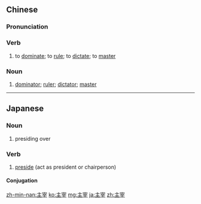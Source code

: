 ==Chinese==
{{zh-forms}}

===Pronunciation===
{{zh-pron
|m=zhǔzǎi
|c=zyu2 zoi2
|mn=qz,xm,zz:chú-chái/tw:chú-cháiⁿ
|cat=v,n
}}

===Verb===
{{zh-verb}}

# to [[dominate]]; to [[rule]]; to [[dictate]]; to [[master]]

===Noun===
{{zh-noun}}

# [[dominator]]; [[ruler]]; [[dictator]]; [[master]]

----

==Japanese==
{{ja-kanjitab|しゅ|さい|yomi=on}}

===Noun===
{{ja-noun|しゅさい}}

# presiding over

===Verb===
{{ja-verb-suru|しゅさい}}

# [[preside]] (act as president or chairperson)

====Conjugation====
{{ja-suru|しゅさい}}

[[zh-min-nan:主宰]]
[[ko:主宰]]
[[mg:主宰]]
[[ja:主宰]]
[[zh:主宰]]